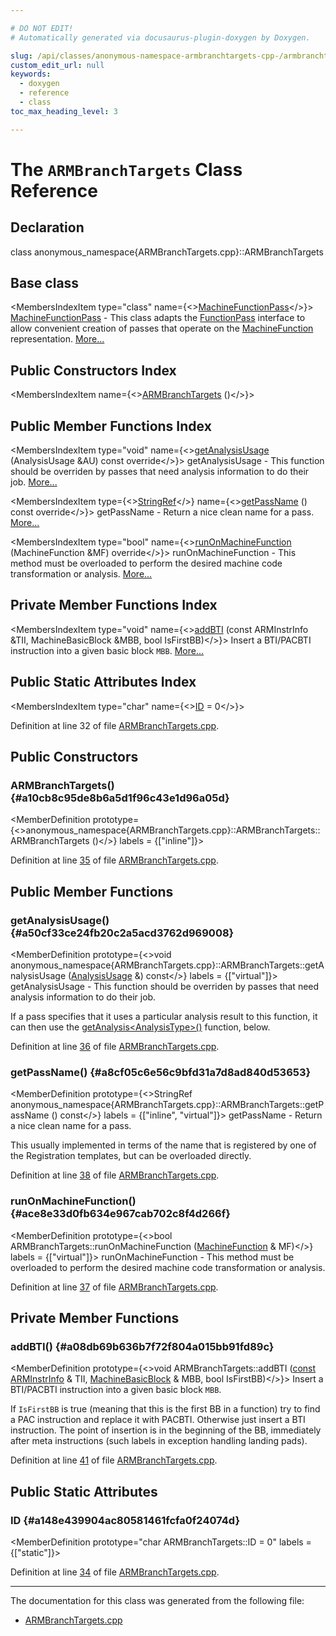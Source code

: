 ```yaml
---

# DO NOT EDIT!
# Automatically generated via docusaurus-plugin-doxygen by Doxygen.

slug: /api/classes/anonymous-namespace-armbranchtargets-cpp-/armbranchtargets
custom_edit_url: null
keywords:
  - doxygen
  - reference
  - class
toc_max_heading_level: 3

---
```





# The `ARMBranchTargets` Class Reference

<DoxygenPage pluginConfig={pluginConfig}>



## Declaration

<CodeBlock>class anonymous_namespace{ARMBranchTargets.cpp}::ARMBranchTargets</CodeBlock>

## Base class

<MembersIndex>

<MembersIndexItem
  type="class"
  name={<><a href="/docs/api/classes/llvm/machinefunctionpass">MachineFunctionPass</a></>}>
<a href="/docs/api/classes/llvm/machinefunctionpass">MachineFunctionPass</a> - This class adapts the <a href="/docs/api/classes/llvm/functionpass">FunctionPass</a> interface to allow convenient creation of passes that operate on the <a href="/docs/api/classes/llvm/machinefunction">MachineFunction</a> representation. <a href="/docs/api/classes/llvm/machinefunctionpass/#details">More...</a>
</MembersIndexItem>

</MembersIndex>

## Public Constructors Index

<MembersIndex>

<MembersIndexItem
  name={<><a href="#a10cb8c95de8b6a5d1f96c43e1d96a05d">ARMBranchTargets</a> ()</>}>
</MembersIndexItem>

</MembersIndex>

## Public Member Functions Index

<MembersIndex>

<MembersIndexItem
  type="void"
  name={<><a href="#a50cf33ce24fb20c2a5acd3762d969008">getAnalysisUsage</a> (AnalysisUsage &amp;AU) const override</>}>
getAnalysisUsage - This function should be overriden by passes that need analysis information to do their job. <a href="#a50cf33ce24fb20c2a5acd3762d969008">More...</a>
</MembersIndexItem>

<MembersIndexItem
  type={<><a href="/docs/api/classes/llvm/stringref">StringRef</a></>}
  name={<><a href="#a8cf05c6e56c9bfd31a7d8ad840d53653">getPassName</a> () const override</>}>
getPassName - Return a nice clean name for a pass. <a href="#a8cf05c6e56c9bfd31a7d8ad840d53653">More...</a>
</MembersIndexItem>

<MembersIndexItem
  type="bool"
  name={<><a href="#ace8e33d0fb634e967cab702c8f4d266f">runOnMachineFunction</a> (MachineFunction &amp;MF) override</>}>
runOnMachineFunction - This method must be overloaded to perform the desired machine code transformation or analysis. <a href="#ace8e33d0fb634e967cab702c8f4d266f">More...</a>
</MembersIndexItem>

</MembersIndex>

## Private Member Functions Index

<MembersIndex>

<MembersIndexItem
  type="void"
  name={<><a href="#a08db69b636b7f72f804a015bb91fd89c">addBTI</a> (const ARMInstrInfo &amp;TII, MachineBasicBlock &amp;MBB, bool IsFirstBB)</>}>
Insert a BTI/PACBTI instruction into a given basic block <code>MBB</code>. <a href="#a08db69b636b7f72f804a015bb91fd89c">More...</a>
</MembersIndexItem>

</MembersIndex>

## Public Static Attributes Index

<MembersIndex>

<MembersIndexItem
  type="char"
  name={<><a href="#a148e439904ac80581461fcfa0f24074d">ID</a> = 0</>}>
</MembersIndexItem>

</MembersIndex>


Definition at line 32 of file <a href="/docs/api/files/lib/lib/target/lib/target/arm/armbranchtargets-cpp">ARMBranchTargets.cpp</a>.

<SectionDefinition>

## Public Constructors

### ARMBranchTargets() {#a10cb8c95de8b6a5d1f96c43e1d96a05d}

<MemberDefinition
  prototype={<>anonymous&#95;namespace&#123;ARMBranchTargets.cpp&#125;::ARMBranchTargets::ARMBranchTargets ()</>}
  labels = {["inline"]}>

Definition at line <a href="/docs/api/files/lib/lib/target/lib/target/arm/armbranchtargets-cpp/#l00035">35</a> of file <a href="/docs/api/files/lib/lib/target/lib/target/arm/armbranchtargets-cpp">ARMBranchTargets.cpp</a>.
</MemberDefinition>

</SectionDefinition>

<SectionDefinition>

## Public Member Functions

### getAnalysisUsage() {#a50cf33ce24fb20c2a5acd3762d969008}

<MemberDefinition
  prototype={<>void anonymous&#95;namespace&#123;ARMBranchTargets.cpp&#125;::ARMBranchTargets::getAnalysisUsage (<a href="/docs/api/classes/llvm/analysisusage">AnalysisUsage</a> &amp;) const</>}
  labels = {["virtual"]}>
getAnalysisUsage - This function should be overriden by passes that need analysis information to do their job.

If a pass specifies that it uses a particular analysis result to this function, it can then use the <a href="/docs/api/classes/llvm/pass/#a4863e5e463fb79955269fbf7fbf52b80">getAnalysis&lt;AnalysisType&gt;()</a> function, below.

Definition at line <a href="/docs/api/files/lib/lib/target/lib/target/arm/armbranchtargets-cpp/#l00036">36</a> of file <a href="/docs/api/files/lib/lib/target/lib/target/arm/armbranchtargets-cpp">ARMBranchTargets.cpp</a>.
</MemberDefinition>

### getPassName() {#a8cf05c6e56c9bfd31a7d8ad840d53653}

<MemberDefinition
  prototype={<>StringRef anonymous&#95;namespace&#123;ARMBranchTargets.cpp&#125;::ARMBranchTargets::getPassName () const</>}
  labels = {["inline", "virtual"]}>
getPassName - Return a nice clean name for a pass.

This usually implemented in terms of the name that is registered by one of the Registration templates, but can be overloaded directly.

Definition at line <a href="/docs/api/files/lib/lib/target/lib/target/arm/armbranchtargets-cpp/#l00038">38</a> of file <a href="/docs/api/files/lib/lib/target/lib/target/arm/armbranchtargets-cpp">ARMBranchTargets.cpp</a>.
</MemberDefinition>

### runOnMachineFunction() {#ace8e33d0fb634e967cab702c8f4d266f}

<MemberDefinition
  prototype={<>bool ARMBranchTargets::runOnMachineFunction (<a href="/docs/api/classes/llvm/machinefunction">MachineFunction</a> &amp; MF)</>}
  labels = {["virtual"]}>
runOnMachineFunction - This method must be overloaded to perform the desired machine code transformation or analysis.

Definition at line <a href="/docs/api/files/lib/lib/target/lib/target/arm/armbranchtargets-cpp/#l00037">37</a> of file <a href="/docs/api/files/lib/lib/target/lib/target/arm/armbranchtargets-cpp">ARMBranchTargets.cpp</a>.
</MemberDefinition>

</SectionDefinition>

<SectionDefinition>

## Private Member Functions

### addBTI() {#a08db69b636b7f72f804a015bb91fd89c}

<MemberDefinition
  prototype={<>void ARMBranchTargets::addBTI (<a href="/docs/api/files/lib/lib/target/lib/target/aarch64/aarch64promoteconstant-cpp/#a90f8350fecae261c25be85d38b451bff">const</a> <a href="/docs/api/classes/llvm/arminstrinfo">ARMInstrInfo</a> &amp; TII, <a href="/docs/api/classes/llvm/machinebasicblock">MachineBasicBlock</a> &amp; MBB, bool IsFirstBB)</>}>
Insert a BTI/PACBTI instruction into a given basic block <code>MBB</code>.

If <code>IsFirstBB</code> is true (meaning that this is the first BB in a function) try to find a PAC instruction and replace it with PACBTI. Otherwise just insert a BTI instruction. The point of insertion is in the beginning of the BB, immediately after meta instructions (such labels in exception handling landing pads).

Definition at line <a href="/docs/api/files/lib/lib/target/lib/target/arm/armbranchtargets-cpp/#l00041">41</a> of file <a href="/docs/api/files/lib/lib/target/lib/target/arm/armbranchtargets-cpp">ARMBranchTargets.cpp</a>.
</MemberDefinition>

</SectionDefinition>

<SectionDefinition>

## Public Static Attributes

### ID {#a148e439904ac80581461fcfa0f24074d}

<MemberDefinition
  prototype="char ARMBranchTargets::ID = 0"
  labels = {["static"]}>

Definition at line <a href="/docs/api/files/lib/lib/target/lib/target/arm/armbranchtargets-cpp/#l00034">34</a> of file <a href="/docs/api/files/lib/lib/target/lib/target/arm/armbranchtargets-cpp">ARMBranchTargets.cpp</a>.
</MemberDefinition>

</SectionDefinition>

<hr/>

The documentation for this class was generated from the following file:

<ul>
<li><a href="/docs/api/files/lib/lib/target/lib/target/arm/armbranchtargets-cpp">ARMBranchTargets.cpp</a></li>
</ul>

</DoxygenPage>
